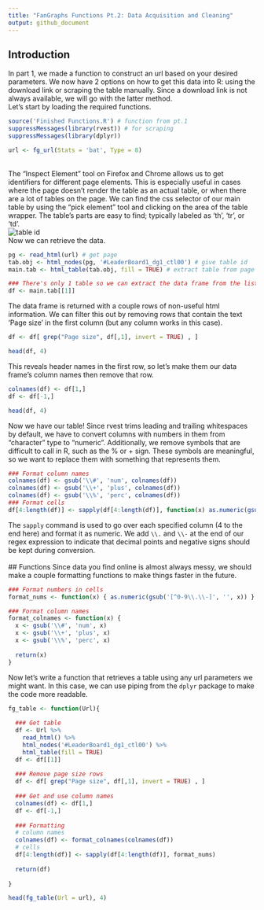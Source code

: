 ```yaml
---
title: "FanGraphs Functions Pt.2: Data Acquisition and Cleaning"
output: github_document
---
```


## Introduction

In part 1, we made a function to construct an url based on your desired parameters. We now have 2 options on how to get this data into R: using the download link or scraping the table manually. Since a download link is not always available, we will go with the latter method.
<BR>
Let's start by loading the required functions.
<BR>
```r
source('Finished Functions.R') # function from pt.1 
suppressMessages(library(rvest)) # for scraping
suppressMessages(library(dplyr))

url <- fg_url(Stats = 'bat', Type = 8)
```
<BR>
The "Inspect Element" tool on Firefox and Chrome allows us to get identifiers for different page elements. This is especially useful in cases where the page doesn't render the table as an actual table, or when there are a lot of tables on the page. We can find the css selector of our main table by using the "pick element" tool and clicking on the area of the table wrapper. The table's parts are easy to find; typically labeled as 'th', 'tr', or 'td'.
<BR>
![table id](Images/Table id.PNG)
<BR>
Now we can retrieve the data.
<BR>
```r
pg <- read_html(url) # get page
tab.obj <- html_nodes(pg, '#LeaderBoard1_dg1_ctl00') # give table id
main.tab <- html_table(tab.obj, fill = TRUE) # extract table from page 

### There's only 1 table so we can extract the data frame from the list easily
df <- main.tab[[1]]
```
The data frame is returned with a couple rows of non-useful html information. We can filter this out by removing rows that contain the text 'Page size' in the first column (but any column works in this case).
```r
df <- df[ grep("Page size", df[,1], invert = TRUE) , ]

head(df, 4)
```

This reveals header names in the first row, so let's make them our data frame's column names then remove that row.

```r
colnames(df) <- df[1,]
df <- df[-1,]

head(df, 4)
```
Now we have our table! Since rvest trims leading and trailing whitespaces by default, we have to convert columns with numbers in them from "character" type to "numeric". Additionally, we remove symbols that are difficult to call in R, such as the % or + sign. These symbols are meaningful, so we want to replace them with something that represents them.

```r
### Format column names
colnames(df) <- gsub('\\#', 'num', colnames(df))
colnames(df) <- gsub('\\+', 'plus', colnames(df))
colnames(df) <- gsub('\\%', 'perc', colnames(df))
### Format cells
df[4:length(df)] <- sapply(df[4:length(df)], function(x) as.numeric(gsub('[^0-9\\.\\-]', '', x)))
```

The `sapply` command is used to go over each specified column (4 to the end here) and format it as numeric. We add `\\.` and `\\-` at the end of our regex expression to indicate that decimal points and negative signs should be kept during conversion.
<BR>
<BR>
## Functions
Since data you find online is almost always messy, we should make a couple formatting functions to make things faster in the future.
```r
### Format numbers in cells
format_nums <- function(x) { as.numeric(gsub('[^0-9\\.\\-]', '', x)) }

### Format column names
format_colnames <- function(x) {
  x <- gsub('\\#', 'num', x)
  x <- gsub('\\+', 'plus', x)
  x <- gsub('\\%', 'perc', x)
  
  return(x)
}
```
Now let's write a function that retrieves a table using any url parameters we might want. In this case, we can use piping from the `dplyr` package to make the code more readable.
```r
fg_table <- function(Url){
  
  ### Get table
  df <- Url %>%
    read_html() %>%
    html_nodes('#LeaderBoard1_dg1_ctl00') %>%
    html_table(fill = TRUE)
  df <- df[[1]]
  
  ### Remove page size rows
  df <- df[ grep("Page size", df[,1], invert = TRUE) , ]
  
  ### Get and use column names
  colnames(df) <- df[1,]
  df <- df[-1,]
  
  ### Formatting
  # column names
  colnames(df) <- format_colnames(colnames(df))
  # cells
  df[4:length(df)] <- sapply(df[4:length(df)], format_nums)
  
  return(df)
  
}

head(fg_table(Url = url), 4)

```

